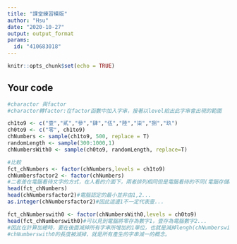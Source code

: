 ---
title: "課堂練習模版"
author: "Hsu"
date: "2020-10-27"
output: output_format
params:
  id: "410683018"
---

```{r setup, include=FALSE}
knitr::opts_chunk$set(echo = TRUE)
```

## Your code

```{r}
#charactor 與factor
#charactor轉factor:在factor函數中加入字串，接著以level給出此字串會出現的範圍

ch1to9 <- c("壹","貳","參","肆","伍","陸","柒","捌","玖")
ch0to9 <- c("零", ch1to9)
chNumbers <- sample(ch1to9, 500, replace = T)
randomLength <- sample(300:1000,1)
chNumbersWith0 <- sample(ch0to9, randomLength, replace=T)

#比較
fct_chNumbers <- factor(chNumbers,levels = ch1to9)
chNumbersfactor2 <- factor(chNumbers)
#二者差在電腦看待文字的方式，在人看的介面下，兩者排列相同但是電腦看待的不同(電腦存儲時轉換的數字)，以head函數為例
head(fct_chNumbers)
head(chNumbersfactor2)#電腦認定的最小並非由1,2...
as.integer(chNumbersfactor2)#因此這邊1不一定代表壹...
```

```{r}
fct_chNumberswith0 <- factor(chNumbersWith0,levels = ch0to9)
head(fct_chNumberswith0)#可以見到電腦將零存為數字1，壹存為電腦數字2...
#因此在計算加總時，要在後面減掉所有字串所增加的1單位，也就是減掉lengh(chNumberswith0)這個函數
#chNumberswith0的長度被減掉，就是所有產生的字串減一的概念。
```

